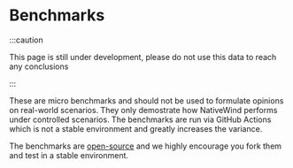
# Benchmarks

:::caution

This page is still under development, please do not use this data to reach any conclusions

:::

These are micro benchmarks and should not be used to formulate opinions on real-world scenarios. They only demostrate how NativeWind performs under controlled scenarios. The benchmarks are run via GitHub Actions which is not a stable environment and greatly increases the variance.

The benchmarks are [open-source](https://github.com/marklawlor/nativewind/tree/next/apps/benchmarks) and we highly encourage you fork them and test in a stable environment.

<Test />
